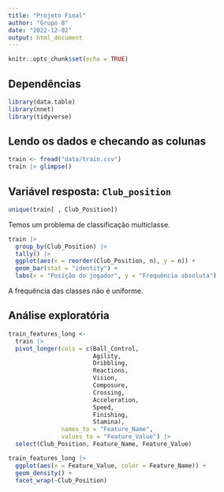 ```yaml
---
title: "Projeto Final"
author: "Grupo 8"
date: "2022-12-02"
output: html_document
---
```


```r
knitr::opts_chunk$set(echo = TRUE)
```

## Dependências 

```r
library(data.table)
library(nnet)
library(tidyverse)
```

## Lendo os dados e checando as colunas

```r
train <- fread("data/train.csv")
train |> glimpse()
```

## Variável resposta: `Club_position`

```r
unique(train[ , Club_Position])
```

Temos um problema de classificação multiclasse.

```r
train |> 
  group_by(Club_Position) |> 
  tally() |> 
  ggplot(aes(x = reorder(Club_Position, n), y = n)) +
  geom_bar(stat = "identity") +
  labs(x = "Posição do jogador", y = "Frequência absoluta")
```

A frequência das classes não é uniforme.


## Análise exploratória

```r
train_features_long <- 
  train |> 
  pivot_longer(cols = c(Ball_Control,
                        Agility,
                        Dribbling, 
                        Reactions, 
                        Vision, 
                        Composure, 
                        Crossing,
                        Acceleration, 
                        Speed,
                        Finishing,
                        Stamina),
               names_to = "Feature_Name", 
               values_to = "Feature_Value") |> 
  select(Club_Position, Feature_Name, Feature_Value)

train_features_long |> 
  ggplot(aes(x = Feature_Value, color = Feature_Name)) +
  geom_density() +
  facet_wrap(~Club_Position)
```



